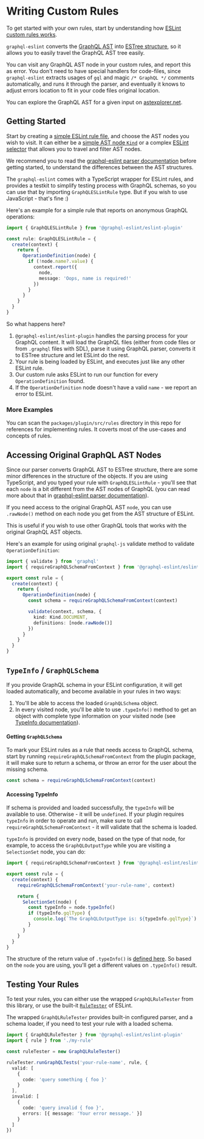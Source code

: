 # Writing Custom Rules

To get started with your own rules, start by understanding how
[ESLint custom rules works](https://eslint.org/docs/developer-guide/working-with-rules).

`graphql-eslint` converts the [GraphQL AST](https://graphql.org/graphql-js/language) into
[ESTree structure](https://github.com/estree/estree), so it allows you to easily travel the GraphQL
AST tree easily.

You can visit any GraphQL AST node in your custom rules, and report this as error. You don't need to
have special handlers for code-files, since `graphql-eslint` extracts usages of `gql` and magic
`/* GraphQL */` comments automatically, and runs it through the parser, and eventually it knows to
adjust errors location to fit in your code files original location.

You can explore the GraphQL AST for a given input on
[astexplorer.net](https://astexplorer.net/#/gist/e72aaccc1e57cbba41659d73cabbf75c/f10ee29317a31ff8012a21762a382c4a03c34d40).

## Getting Started

Start by creating a
[simple ESLint rule file](https://eslint.org/docs/developer-guide/working-with-rules), and choose
the AST nodes you wish to visit. It can either be a
[simple AST node `Kind`](https://github.com/graphql/graphql-js/blob/master/src/language/kinds.d.ts)
or a complex [ESLint selector](https://eslint.org/docs/developer-guide/selectors) that allows you to
travel and filter AST nodes.

We recommend you to read the [graphql-eslint parser documentation](/docs/getting-started/parser)
before getting started, to understand the differences between the AST structures.

The `graphql-eslint` comes with a TypeScript wrapper for ESLint rules, and provides a testkit to
simplify testing process with GraphQL schemas, so you can use that by importing `GraphQLESLintRule`
type. But if you wish to use JavaScript - that's fine :)

Here's an example for a simple rule that reports on anonymous GraphQL operations:

```ts filename="your-rule-name.ts"
import { GraphQLESLintRule } from '@graphql-eslint/eslint-plugin'

const rule: GraphQLESLintRule = {
  create(context) {
    return {
      OperationDefinition(node) {
        if (!node.name?.value) {
          context.report({
            node,
            message: 'Oops, name is required!'
          })
        }
      }
    }
  }
}
```

So what happens here?

1. `@graphql-eslint/eslint-plugin` handles the parsing process for your GraphQL content. It will
   load the GraphQL files (either from code files or from `.graphql` files with SDL), parse it using
   GraphQL parser, converts it to ESTree structure and let ESLint do the rest.
1. Your rule is being loaded by ESLint, and executes just like any other ESLint rule.
1. Our custom rule asks ESLint to run our function for every `OperationDefinition` found.
1. If the `OperationDefinition` node doesn't have a valid `name` - we report an error to ESLint.

### More Examples

You can scan the `packages/plugin/src/rules` directory in this repo for references for implementing
rules. It coverts most of the use-cases and concepts of rules.

## Accessing Original GraphQL AST Nodes

Since our parser converts GraphQL AST to ESTree structure, there are some minor differences in the
structure of the objects. If you are using TypeScript, and you typed your rule with
`GraphQLESLintRule` - you'll see that each `node` is a bit different from the AST nodes of GraphQL
(you can read more about that in
[graphql-eslint parser documentation](/docs/getting-started/parser)).

If you need access to the original GraphQL AST `node`, you can use `.rawNode()` method on each node
you get from the AST structure of ESLint.

This is useful if you wish to use other GraphQL tools that works with the original GraphQL AST
objects.

Here's an example for using original `graphql-js` validate method to validate `OperationDefinition`:

```ts filename="your-rule-name.ts"
import { validate } from 'graphql'
import { requireGraphQLSchemaFromContext } from '@graphql-eslint/eslint-plugin'

export const rule = {
  create(context) {
    return {
      OperationDefinition(node) {
        const schema = requireGraphQLSchemaFromContext(context)

        validate(context, schema, {
          kind: Kind.DOCUMENT,
          definitions: [node.rawNode()]
        })
      }
    }
  }
}
```

## `TypeInfo` / `GraphQLSchema`

If you provide GraphQL schema in your ESLint configuration, it will get loaded automatically, and
become available in your rules in two ways:

1. You'll be able to access the loaded `GraphQLSchema` object.
2. In every visited node, you'll be able to use `.typeInfo()` method to get an object with complete
   type information on your visited node (see
   [TypeInfo documentation](https://graphql.org/graphql-js/utilities/#typeinfo)).

#### Getting `GraphQLSchema`

To mark your ESLint rules as a rule that needs access to GraphQL schema, start by running
`requireGraphQLSchemaFromContext` from the plugin package, it will make sure to return a schema, or
throw an error for the user about the missing schema.

```ts
const schema = requireGraphQLSchemaFromContext(context)
```

#### Accessing TypeInfo

If schema is provided and loaded successfully, the `typeInfo` will be available to use. Otherwise -
it will be `undefined`. If your plugin requires `typeInfo` in order to operate and run, make sure to
call `requireGraphQLSchemaFromContext` - it will validate that the schema is loaded.

`typeInfo` is provided on every node, based on the type of that node, for example, to access the
`GraphQLOutputType` while you are visiting a `SelectionSet` node, you can do:

```ts filename="your-rule-name.ts"
import { requireGraphQLSchemaFromContext } from '@graphql-eslint/eslint-plugin'

export const rule = {
  create(context) {
    requireGraphQLSchemaFromContext('your-rule-name', context)

    return {
      SelectionSet(node) {
        const typeInfo = node.typeInfo()
        if (typeInfo.gqlType) {
          console.log(`The GraphQLOutputType is: ${typeInfo.gqlType}`)
        }
      }
    }
  }
}
```

The structure of the return value of `.typeInfo()` is
[defined here](https://github.com/B2o5T/graphql-eslint/blob/master/packages/plugin/src/estree-converter/converter.ts#L32-L40).
So based on the `node` you are using, you'll get a different values on `.typeInfo()` result.

## Testing Your Rules

To test your rules, you can either use the wrapped `GraphQLRuleTester` from this library, or use the
built-it [`RuleTester`](https://eslint.org/docs/developer-guide/working-with-rules#rule-unit-tests)
of ESLint.

The wrapped `GraphQLRuleTester` provides built-in configured parser, and a schema loader, if you
need to test your rule with a loaded schema.

```ts filename="your-rule-name.spec.ts"
import { GraphQLRuleTester } from '@graphql-eslint/eslint-plugin'
import { rule } from './my-rule'

const ruleTester = new GraphQLRuleTester()

ruleTester.runGraphQLTests('your-rule-name', rule, {
  valid: [
    {
      code: 'query something { foo }'
    }
  ],
  invalid: [
    {
      code: 'query invalid { foo }',
      errors: [{ message: 'Your error message.' }]
    }
  ]
})
```
